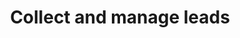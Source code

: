 ---
title: Collect and manage leads
description: 'Welcome to the home of your new documentation'
---